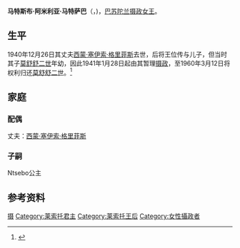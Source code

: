 {{Infobox royalty
|name         = 马特斯布·阿米利亚·马特萨巴
|image        = 
|caption      = 
|succession   = [[巴苏陀兰|巴苏陀兰]][[莱索托国王|摄政者]] 
|reign        =  1941年1月28日-1960年3月12日
|predecessor = [[西蒙·塞伊索·格里菲斯|西蒙·塞伊索·格里菲斯]]
|successor    = [[莫舒舒二世|莫舒舒二世]]
|reg-type     =
|regent       =
|spouse       = [[西蒙·塞伊索·格里菲斯|西蒙·塞伊索·格里菲斯]]
|issue-link   = 
|issue        = Ntsebo公主
|house        = 
|father       = 
|mother       = 
|birth_date   = 1902年
|birth_place  = 
|death_date   = 1964年
|death_place  = 
|religion     = [[罗马天主教|罗马天主教]]
|full name    = 马特斯布·阿米利亚·马特萨巴 <br> ''''Mantsebo Amelia 'Matsaba Sempe Nkuebe'''
}}
'''马特斯布·阿米利亚·马特萨巴'''（{{lang-st|'Mantšebo Amelia 'Matšaba}}，{{bd|1902年||1964年|}})，[[巴苏陀兰|巴苏陀兰]][[摄政|摄政]][[女王|女王]]。

==生平==

1940年12月26日其丈夫[[西蒙·塞伊索·格里菲斯|西蒙·塞伊索·格里菲斯]]去世，后将王位传与儿子，但当时其子[[莫舒舒二世|莫舒舒二世]]年幼，因此1941年1月28日起由其暂理[[摄政|摄政]]，至1960年3月12日将权利归还[[莫舒舒二世|莫舒舒二世]]。<ref>{{Cite web|url=http://www.historyfiles.co.uk/KingListsAfrica/AfricaLesotho.htm|title=African Kingdoms-Lesotho|accessdate=2014-07-06|author=Juan Fandos-Rius|last=|first=|authorlink=|coauthors=|date=|year=|month=|format=|work=|publisher=The history files|pages=|language=en|doi=|archiveurl=https://web.archive.org/web/20140705200945/http://www.historyfiles.co.uk/KingListsAfrica/AfricaLesotho.htm|archivedate=2014-07-05|quote=Mantsebo Amelia 'Matsaba：Female. Acting head of state 28 Jan 1941 - 12 Mar 1960|deadurl=yes}} </ref>

==家庭==

===配偶===
丈夫：[[西蒙·塞伊索·格里菲斯|西蒙·塞伊索·格里菲斯]]

===子嗣===
Ntsebo公主

== 参考资料 ==

{{reflist}}

[[Category:萊索托國王|摄]]
[[Category:莱索托君主|Category:莱索托君主]]
[[Category:莱索托王后|Category:莱索托王后]]
[[Category:女性攝政者|Category:女性攝政者]]